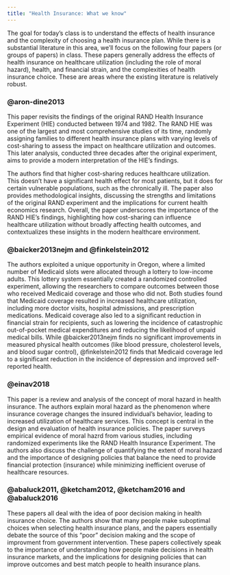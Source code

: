 ```yaml
---
title: "Health Insurance: What we know"
---
```


The goal for today's class is to understand the effects of health insurance and the complexity of choosing a health insurance plan. While there is a substantial literature in this area, we'll focus on the following four papers (or groups of papers) in class. These papers generally address the effects of health insurance on healthcare utilization (including the role of moral hazard), health, and financial strain, and the complexities of health insurance choice. These are areas where the existing literature is relatively robust.

### @aron-dine2013
This paper revisits the findings of the original RAND Health Insurance Experiment (HIE) conducted between 1974 and 1982. The RAND HIE was one of the largest and most comprehensive studies of its time, randomly assigning families to different health insurance plans with varying levels of cost-sharing to assess the impact on healthcare utilization and outcomes. This later analysis, conducted three decades after the original experiment, aims to provide a modern interpretation of the HIE's findings. 

The authors find that higher cost-sharing reduces healthcare utilization. This doesn't have a significant health effect for most patients, but it does for certain vulnerable populations, such as the chronically ill. The paper also provides methodological insights, discussing the strengths and limitations of the original RAND experiment and the implications for current health economics research. Overall, the paper underscores the importance of the RAND HIE's findings, highlighting how cost-sharing can influence healthcare utilization without broadly affecting health outcomes, and contextualizes these insights in the modern healthcare environment.

### @baicker2013nejm and @finkelstein2012
The authors exploited a unique opportunity in Oregon, where a limited number of Medicaid slots were allocated through a lottery to low-income adults. This lottery system essentially created a randomized controlled experiment, allowing the researchers to compare outcomes between those who received Medicaid coverage and those who did not. Both studies found that Medicaid coverage resulted in increased healthcare utilization, including more doctor visits, hospital admissions, and prescription medications. Medicaid coverage also led to a significant reduction in financial strain for recipients, such as lowering the incidence of catastrophic out-of-pocket medical expenditures and reducing the likelihood of unpaid medical bills. While @baicker2013nejm finds no significant improvements in measured physical health outcomes (like blood pressure, cholesterol levels, and blood sugar control), @finkelstein2012 finds that Medicaid coverage led to a significant reduction in the incidence of depression and improved self-reported health.

### @einav2018
This paper is a review and analysis of the concept of moral hazard in health insurance. The authors explain moral hazard as the phenomenon where insurance coverage changes the insured individual's behavior, leading to increased utilization of healthcare services. This concept is central in the design and evaluation of health insurance policies. The paper surveys empirical evidence of moral hazrd from various studies, including randomized experiments like the RAND Health Insurance Experiment. The authors also discuss the challenge of quantifying the extent of moral hazard and the importance of designing policies that balance the need to provide financial protection (insurance) while minimizing inefficient overuse of healthcare resources.

### @abaluck2011, @ketcham2012, @ketcham2016 and @abaluck2016
These papers all deal with the idea of poor decision making in health insurance choice. The authors show that many people make suboptimal choices when selecting health insurance plans, and the papers essentially debate the source of this "poor" decision making and the scope of improvment from government intervention. These papers collectively speak to the importance of understanding how people make decisions in health insurance markets, and the implications for designing policies that can improve outcomes and best match people to health insurance plans.